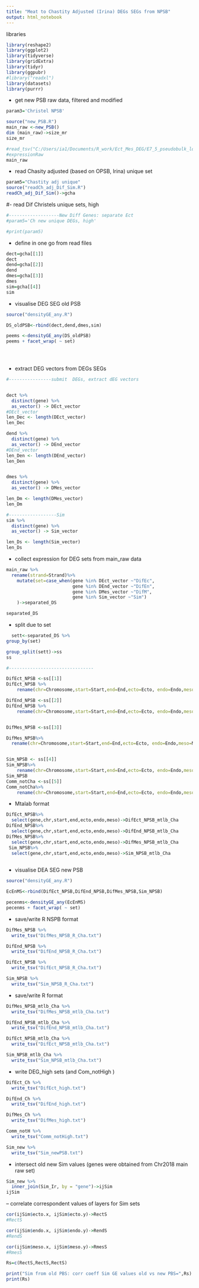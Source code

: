 ```yaml
---
title: "Meat to Chastity Adjusted (Irina) DEGs SEGs from NPSB"
output: html_notebook
---
```


libraries
```r
library(reshape2)
library(ggplot2)
library(tidyverse)
library(gridExtra)
library(tidyr)
library(ggpubr)
#library("readxl")
library(datasets)  
library(purrr)
```

- get new PSB raw data, filtered and modified
```r

param3='Christel NPSB'

source("new_PSB.R")
main_raw <-new_PSB()
dim (main_raw)->size_mr
size_mr

#read_tsv("C:/Users/ia1/Documents/R_work/Ect_Mes_DEG/E7_5_pseudobulk_log2CPM_200331.txt", col_types = cols(Chromosome = col_character())) -> expressionRaw
#expressionRaw
main_raw

```

- read Chasity adjusted (based on OPSB, Irina) unique set


```r
param5="Chastity adj unique"
source("readCh_adj_Dif_Sim.R")
readCh_adj_Dif_Sim()->gcha

```


#- read Dif Christels unique sets, high

```r
#-------------------New Diff Genes: separate Ect 
#param5='Ch new unique DEGs, high'

#print(param5)

```
- define in one go from read files

```r
dect=gcha[[1]]
dect
dend=gcha[[2]]
dend
dmes=gcha[[3]]
dmes
sim=gcha[[4]]
sim


```
- visualise DEG SEG old PSB

```r
source("densityGE_any.R")

DS_oldPSB<-rbind(dect,dend,dmes,sim)

peems <-densityGE_any(DS_oldPSB)
peems + facet_wrap( ~ set)


  
```
- extract DEG vectors from DEGs SEGs
  
```r
#----------------submit  DEGs, extract dEG vectors


dect %>% 
  distinct(gene) %>% 
  as_vector() -> DEct_vector
#DEct_vector
len_Dec <- length(DEct_vector)
len_Dec

dend %>% 
  distinct(gene) %>% 
  as_vector() -> DEnd_vector
#DEnd_vector
len_Den <- length(DEnd_vector)
len_Den


dmes %>% 
  distinct(gene) %>% 
  as_vector() -> DMes_vector

len_Dm <- length(DMes_vector)
len_Dm

#------------------Sim
sim %>% 
  distinct(gene) %>% 
  as_vector() -> Sim_vector

len_Ds <- length(Sim_vector)
len_Ds


```
- collect expression for DEG sets from main_raw data

```r

main_raw %>%
  rename(strand=Strand)%>%
    mutate(set=case_when(gene %in% DEct_vector ~"DifEc",
                         gene %in% DEnd_vector ~"DifEn",
                         gene %in% DMes_vector ~"DifM",
                         gene %in% Sim_vector ~"Sim")
    )->separated_DS

separated_DS


```

- split due to set
```r

  sett<-separated_DS %>%
group_by(set)

group_split(sett)->ss
ss

#--------------------------------

DifEct_NPSB <-ss[[1]]
DifEct_NPSB %>%
    rename(chr=Chromosome,start=Start,end=End,ecto=Ecto, endo=Endo,meso=Meso)->DifEct_NPSB

DifEnd_NPSB <-ss[[2]]
DifEnd_NPSB %>%
    rename(chr=Chromosome,start=Start,end=End,ecto=Ecto, endo=Endo,meso=Meso)->DifEnd_NPSB


DifMes_NPSB <-ss[[3]]

DifMes_NPSB%>%
  rename(chr=Chromosome,start=Start,end=End,ecto=Ecto, endo=Endo,meso=Meso)->DifMes_NPSB


Sim_NPSB <- ss[[4]]
Sim_NPSB%>%
    rename(chr=Chromosome,start=Start,end=End,ecto=Ecto, endo=Endo,meso=Meso)->Sim_NPSB
Sim_NPSB
Comm_notCha <-ss[[5]]
Comm_notCha%>%
    rename(chr=Chromosome,start=Start,end=End,ecto=Ecto, endo=Endo,meso=Meso)->Comm_notCha_NPSB

```
- Mtalab format
```r
DifEct_NPSB%>%
  select(gene,chr,start,end,ecto,endo,meso)->DifEct_NPSB_mtlb_Cha
DifEnd_NPSB%>%
  select(gene,chr,start,end,ecto,endo,meso)->DifEnd_NPSB_mtlb_Cha
DifMes_NPSB%>%
  select(gene,chr,start,end,ecto,endo,meso)->DifMes_NPSB_mtlb_Cha
 Sim_NPSB%>%
  select(gene,chr,start,end,ecto,endo,meso)->Sim_NPSB_mtlb_Cha
     

```

 - visualise DEA SEG new PSB

```r
source("densityGE_any.R")

EcEnMS<-rbind(DifEct_NPSB,DifEnd_NPSB,DifMes_NPSB,Sim_NPSB)

pecenms<-densityGE_any(EcEnMS)
pecenms + facet_wrap( ~ set)


```
- save/write R NSPB format
```r


DifMes_NPSB %>%
  write_tsv("DifMes_NPSB_R_Cha.txt")

DifEnd_NPSB %>%
  write_tsv("DifEnd_NPSB_R_Cha.txt")

DifEct_NPSB %>%
  write_tsv("DifEct_NPSB_R_Cha.txt")

Sim_NPSB %>%
  write_tsv("Sim_NPSB_R_Cha.txt")

```
- save/write R format
```r


DifMes_NPSB_mtlb_Cha %>%
  write_tsv("DifMes_NPSB_mtlb_Cha.txt")

DifEnd_NPSB_mtlb_Cha %>%
  write_tsv("DifEnd_NPSB_mtlb_Cha.txt")

DifEct_NPSB_mtlb_Cha %>%
  write_tsv("DifEct_NPSB_mtlb_Cha.txt")

Sim_NPSB_mtlb_Cha %>%
  write_tsv("Sim_NPSB_mtlb_Cha.txt")

```

- write DEG_high sets (and Com_notHigh )
```r
DifEct_Ch %>%
  write_tsv("DifEct_high.txt")

DifEnd_Ch %>%
  write_tsv("DifEnd_high.txt")

DifMes_Ch %>%
  write_tsv("DifMes_high.txt")

Comm_notH %>%
  write_tsv("Comm_notHigh.txt")

Sim_new %>%
  write_tsv("Sim_newPSB.txt")

```
- intersect old new Sim values (genes were obtained from Chr2018 main raw set)
```r
Sim_new %>%
  inner_join(Sim_Ir, by = "gene")->ijSim
ijSim

```

-- correlate correspondent values of layers for Sim sets

```r

cor(ijSim$ecto.x, ijSim$ecto.y)->RectS
#RectS

cor(ijSim$endo.x, ijSim$endo.y)->RendS
#RendS

cor(ijSim$meso.x, ijSim$meso.y)->RmesS
#RmesS

Rs=c(RectS,RectS,RectS)

print("Sim from old PBS: corr coeff Sim GE values old vs new PBS=",Rs)
print(Rs)

```




